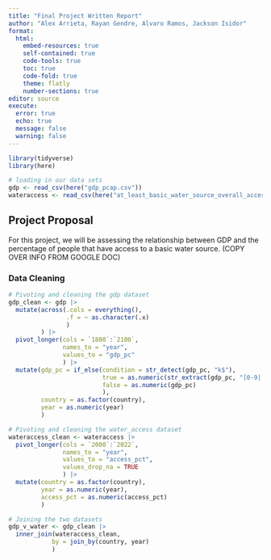 ```yaml
---
title: "Final Project Written Report"
author: "Alex Arrieta, Rayan Gendre, Alvaro Ramos, Jackson Isidor"
format: 
  html:
    embed-resources: true
    self-contained: true
    code-tools: true
    toc: true
    code-fold: true
    theme: flatly
    number-sections: true
editor: source
execute: 
  error: true
  echo: true
  message: false
  warning: false
---
```

```r
library(tidyverse)
library(here)

# loading in our data sets
gdp <- read_csv(here("gdp_pcap.csv"))
wateraccess <- read_csv(here("at_least_basic_water_source_overall_access_percent.csv"))
```


## Project Proposal
For this project, we will be assessing the relationship between GDP and the percentage of people that have access to a basic water source. (COPY OVER INFO FROM GOOGLE DOC)

### Data Cleaning
```r
# Pivoting and cleaning the gdp dataset
gdp_clean <- gdp |>
  mutate(across(.cols = everything(),
                .f = ~ as.character(.x)
                )
         ) |>
  pivot_longer(cols = `1800`:`2100`, 
               names_to = "year", 
               values_to = "gdp_pc"
               ) |>
  mutate(gdp_pc = if_else(condition = str_detect(gdp_pc, "k$"),
                          true = as.numeric(str_extract(gdp_pc, "[0-9|.]*")) * 1000,
                          false = as.numeric(gdp_pc)
                          ),
         country = as.factor(country),
         year = as.numeric(year)
         )

# Pivoting and cleaning the water_access dataset
wateraccess_clean <- wateraccess |>
  pivot_longer(cols = `2000`:`2022`,
               names_to = "year",
               values_to = "access_pct",
               values_drop_na = TRUE
               ) |>
  mutate(country = as.factor(country),
         year = as.numeric(year),
         access_pct = as.numeric(access_pct)
         )

# Joining the two datasets
gdp_v_water <- gdp_clean |> 
  inner_join(wateraccess_clean,
            by = join_by(country, year)
            )
```


